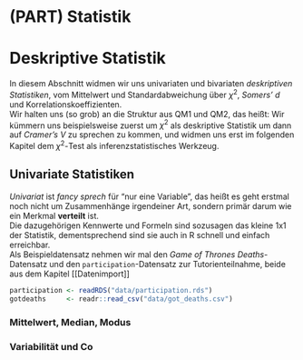 # (PART) Statistik {-}

# Deskriptive Statistik

In diesem Abschnitt widmen wir uns univariaten und bivariaten *deskriptiven Statistiken*, vom Mittelwert und Standardabweichung über $\chi^2$, *Somers' d* und Korrelationskoeffizienten.  
Wir halten uns (so grob) an die Struktur aus QM1 und QM2, das heißt: Wir kümmern uns beispielsweise zuerst um $\chi^2$ als deskriptive Statistik um dann auf *Cramer's V* zu sprechen zu kommen, und widmen uns erst im folgenden Kapitel dem $\chi^2$-Test als inferenzstatistisches Werkzeug.

## Univariate Statistiken

*Univariat* ist *fancy sprech* für "nur eine Variable", das heißt es geht erstmal noch nicht um Zusammenhänge irgendeiner Art, sondern primär darum wie ein Merkmal **verteilt** ist.  
Die dazugehörigen Kennwerte und Formeln sind sozusagen das kleine 1x1 der Statistik, dementsprechend sind sie auch in R schnell und einfach erreichbar.  
Als Beispieldatensatz nehmen wir mal den *Game of Thrones Deaths*-Datensatz und den `participation`-Datensatz zur Tutorienteilnahme, beide aus dem Kapitel [[Datenimport]]

```r
participation <- readRDS("data/participation.rds")
gotdeaths     <- readr::read_csv("data/got_deaths.csv")
```

### Mittelwert, Median, Modus

### Variabilität und Co

